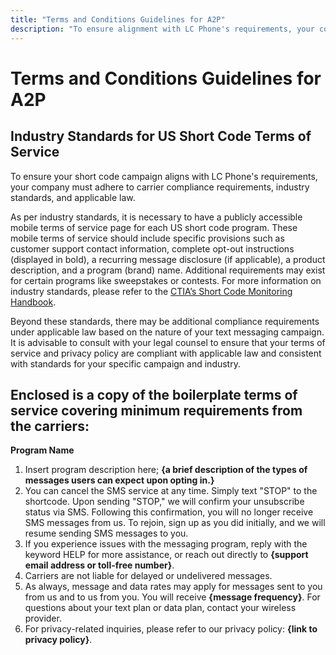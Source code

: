 ```yaml
---
title: "Terms and Conditions Guidelines for A2P"
description: "To ensure alignment with LC Phone's requirements, your company must comply with carrier standards, industry norms, and relevant laws for the short code campaign."
---
```

# Terms and Conditions Guidelines for A2P 

## Industry Standards for US Short Code Terms of Service

To ensure your short code campaign aligns with LC Phone's requirements, your company must adhere to carrier compliance requirements, industry standards, and applicable law.

As per industry standards, it is necessary to have a publicly accessible mobile terms of service page for each US short code program. These mobile terms of service should include specific provisions such as customer support contact information, complete opt-out instructions (displayed in bold), a recurring message disclosure (if applicable), a product description, and a program (brand) name. Additional requirements may exist for certain programs like sweepstakes or contests. For more information on industry standards, please refer to the  [CTIA’s Short Code Monitoring Handbook](https://www.wmcglobal.com/us-resources).

Beyond these standards, there may be additional compliance requirements under applicable law based on the nature of your text messaging campaign. It is advisable to consult with your legal counsel to ensure that your terms of service and privacy policy are compliant with applicable law and consistent with standards for your specific campaign and industry.

## Enclosed is a copy of the boilerplate terms of service covering minimum requirements from the carriers:

**Program Name**

1.  Insert program description here; **{a brief description of the types of messages users can expect upon opting in.}**
2.  You can cancel the SMS service at any time. Simply text "STOP" to the shortcode. Upon sending "STOP," we will confirm your unsubscribe status via SMS. Following this confirmation, you will no longer receive SMS messages from us. To rejoin, sign up as you did initially, and we will resume sending SMS messages to you.
3.  If you experience issues with the messaging program, reply with the keyword HELP for more assistance, or reach out directly to  **{support email address or toll-free number}**.
4.  Carriers are not liable for delayed or undelivered messages.
5.  As always, message and data rates may apply for messages sent to you from us and to us from you. You will receive  **{message frequency}**. For questions about your text plan or data plan, contact your wireless provider.
6.  For privacy-related inquiries, please refer to our privacy policy:  **{link to privacy policy}**.